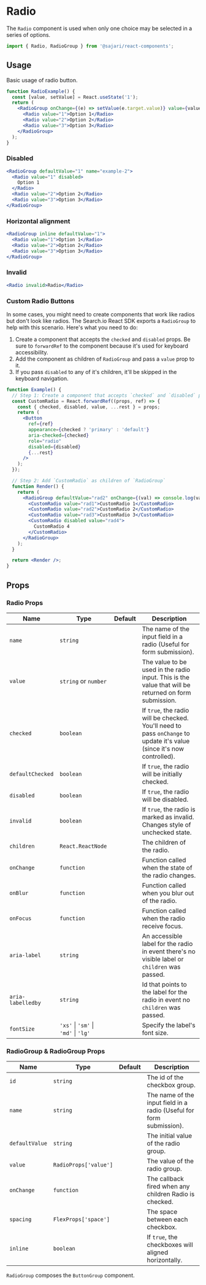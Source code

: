 
<SEO
  title="Radio"
  scope={scopes.components}
  description="Radio buttons are used when only one choice may be selected in a series of options."
/>

# Radio

The `Radio` component is used when only one choice may be selected in a series of options.

```js
import { Radio, RadioGroup } from '@sajari/react-components';
```

## Usage

Basic usage of radio button.

```jsx
function RadioExample() {
  const [value, setValue] = React.useState('1');
  return (
    <RadioGroup onChange={(e) => setValue(e.target.value)} value={value} name="example-1">
      <Radio value="1">Option 1</Radio>
      <Radio value="2">Option 2</Radio>
      <Radio value="3">Option 3</Radio>
    </RadioGroup>
  );
}
```

### Disabled

```jsx
<RadioGroup defaultValue="1" name="example-2">
  <Radio value="1" disabled>
    Option 1
  </Radio>
  <Radio value="2">Option 2</Radio>
  <Radio value="3">Option 3</Radio>
</RadioGroup>
```

### Horizontal alignment

```jsx
<RadioGroup inline defaultValue="1">
  <Radio value="1">Option 1</Radio>
  <Radio value="2">Option 2</Radio>
  <Radio value="3">Option 3</Radio>
</RadioGroup>
```

### Invalid

```jsx
<Radio invalid>Radio</Radio>
```

### Custom Radio Buttons

In some cases, you might need to create components that work like radios but
don't look like radios. The Search.io React SDK exports a `RadioGroup` to help with this
scenario. Here's what you need to do:

1. Create a component that accepts the `checked` and `disabled` props. Be
   sure to `forwardRef` to the component because it's used for keyboard
   accessibility.
2. Add the component as children of `RadioGroup` and pass a `value` prop
   to it.
3. If you pass `disabled` to any of it's children, it'll be skipped in the
   keyboard navigation.

```jsx
function Example() {
  // Step 1: Create a component that accepts `checked` and `disabled` prop
  const CustomRadio = React.forwardRef((props, ref) => {
    const { checked, disabled, value, ...rest } = props;
    return (
      <Button
        ref={ref}
        appearance={checked ? 'primary' : 'default'}
        aria-checked={checked}
        role="radio"
        disabled={disabled}
        {...rest}
      />
    );
  });

  // Step 2: Add `CustomRadio` as children of `RadioGroup`
  function Render() {
    return (
      <RadioGroup defaultValue="rad2" onChange={(val) => console.log(val)} inline>
        <CustomRadio value="rad1">CustomRadio 1</CustomRadio>
        <CustomRadio value="rad2">CustomRadio 2</CustomRadio>
        <CustomRadio value="rad3">CustomRadio 3</CustomRadio>
        <CustomRadio disabled value="rad4">
          CustomRadio 4
        </CustomRadio>
      </RadioGroup>
    );
  }

  return <Render />;
}
```

## Props

### Radio Props

| Name              | Type                                 | Default | Description                                                                                                            |
| ----------------- | ------------------------------------ | ------- | ---------------------------------------------------------------------------------------------------------------------- |
| `name`            | `string`                             |         | The name of the input field in a radio (Useful for form submission).                                                   |
| `value`           | `string` or `number`                 |         | The value to be used in the radio input. This is the value that will be returned on form submission.                   |
| `checked`         | `boolean`                            |         | If `true`, the radio will be checked. You'll need to pass `onChange` to update it's value (since it's now controlled). |
| `defaultChecked`  | `boolean`                            |         | If `true`, the radio will be initially checked.                                                                        |
| `disabled`        | `boolean`                            |         | If `true`, the radio will be disabled.                                                                                 |
| `invalid`         | `boolean`                            |         | If `true`, the radio is marked as invalid. Changes style of unchecked state.                                           |
| `children`        | `React.ReactNode`                    |         | The children of the radio.                                                                                             |
| `onChange`        | `function`                           |         | Function called when the state of the radio changes.                                                                   |
| `onBlur`          | `function`                           |         | Function called when you blur out of the radio.                                                                        |
| `onFocus`         | `function`                           |         | Function called when the radio receive focus.                                                                          |
| `aria-label`      | `string`                             |         | An accessible label for the radio in event there's no visible label or `children` was passed.                          |
| `aria-labelledby` | `string`                             |         | Id that points to the label for the radio in event no `children` was passed.                                           |
| `fontSize`        | `'xs'` \| `'sm'` \| `'md'` \| `'lg'` |         | Specify the label's font size.                                                                                         |

### RadioGroup & RadioGroup Props

| Name           | Type                  | Default | Description                                                          |
| -------------- | --------------------- | ------- | -------------------------------------------------------------------- |
| `id`           | `string`              |         | The id of the checkbox group.                                        |
| `name`         | `string`              |         | The name of the input field in a radio (Useful for form submission). |
| `defaultValue` | `string`              |         | The initial value of the radio group.                                |
| `value`        | `RadioProps['value']` |         | The value of the radio group.                                        |
| `onChange`     | `function`            |         | The callback fired when any children Radio is checked.               |
| `spacing`      | `FlexProps['space']`  |         | The space between each checkbox.                                     |
| `inline`       | `boolean`             |         | If `true`, the checkboxes will aligned horizontally.                 |

`RadioGroup` composes the `ButtonGroup` component.
